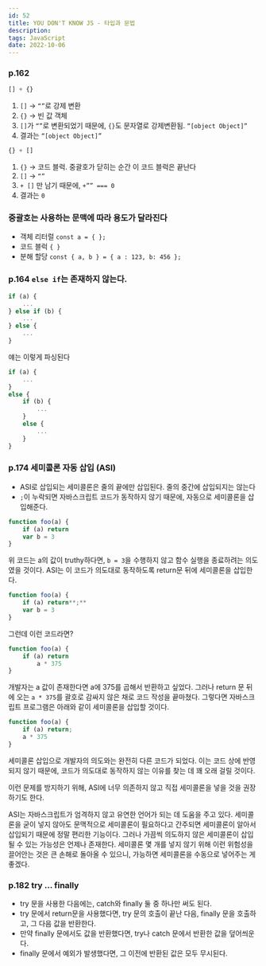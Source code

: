 ```yaml
---
id: 52
title: YOU DON'T KNOW JS - 타입과 문법
description:
tags: JavaScript
date: 2022-10-06
---
```




### p.162

```js
[] + {}
```

1. `[]` → `“”`로 강제 변환
2. `{}` → 빈 값 객체
3. `[]`가 `“”`로 변환되었기 때문에, `{}`도 문자열로 강제변환됨. `“[object Object]”`
4. 결과는 `“[object Object]”`

```js
{} + []
```

1. `{}` → 코드 블럭. 중괄호가 닫히는 순간 이 코드 블럭은 끝난다
2. `[]` → `“”`
3. `+ []` 만 남기 때문에, `+”” === 0`
4. 결과는 `0`

### 중괄호는 사용하는 문맥에 따라 용도가 달라진다

- 객체 리터럴 `const a = { };`
- 코드 블럭 `{ }`
- 분해 할당 `const { a, b } = { a : 123, b: 456 };`

### p.164 `else if`는 존재하지 않는다.

```jsx
if (a) {
	...
} else if (b) {
	...
} else {
	...
}
```

얘는 이렇게 파싱된다

```jsx
if (a) {
	...
}
else {
	if (b) {
		...
	}
	else {
		...
	}
}
```

### p.174 세미콜론 자동 삽입 (ASI)

- ASI로 삽입되는 세미콜론은 줄의 끝에만 삽입된다. 줄의 중간에 삽입되지는 않는다
- `;`이 누락되면 자바스크립트 코드가 동작하지 않기 때문에, 자동으로 세미콜론을 삽입해준다.

```jsx
function foo(a) {
	if (a) return
	var b = 3
}
```

위 코드는 a의 값이 truthy하다면, `b = 3`을 수행하지 않고 함수 실행을 종료하려는 의도였을 것이다. ASI는 이 코드가 의도대로 동작하도록 return문 뒤에 세미콜론을 삽입한다.

```jsx
function foo(a) {
	if (a) return**;**
	var b = 3
}
```

그런데 이런 코드라면?

```jsx
function foo(a) {
	if (a) return
        a * 375
}
```

개발자는 a 값이 존재한다면 a에 375를 곱해서 반환하고 싶었다.
그러나 return 문 뒤에 오는 `a * 375`를 괄호로 감싸지 않은 채로 코드 작성을 끝마쳤다. 그렇다면 자바스크립트 프로그램은 아래와 같이 세미콜론을 삽입할 것이다.

```jsx
function foo(a) {
	if (a) return;
    a * 375
}
```

세미콜론 삽입으로 개발자의 의도와는 완전히 다른 코드가 되었다. 이는 코드 상에 반영되지 않기 때문에, 코드가 의도대로 동작하지 않는 이유를 찾는 데 꽤 오래 걸릴 것이다.

이런 문제를 방지하기 위해, ASI에 너무 의존하지 않고 직접 세미콜론을 넣을 것을 권장하기도 한다.

ASI는 자바스크립트가 엄격하지 않고 유연한 언어가 되는 데 도움을 주고 있다. 세미콜론을 굳이 넣지 않아도 문맥적으로 세미콜론이 필요하다고 간주되면 세미콜론이 알아서 삽입되기 때문에 정말 편리한 기능이다. 그러나 가끔씩 의도하지 않은 세미콜론이 삽입될 수 있는 가능성은 언제나 존재한다. 세미콜론 몇 개를 넣지 않기 위해 이런 위험성을 끌어안는 것은 큰 손해로 돌아올 수 있으니, 가능하면 세미콜론을 수동으로 넣어주는 게 좋겠다.

### p.182 try … finally

- try 문을 사용한 다음에는, catch와 finally 둘 중 하나만 써도 된다.
- try 문에서 return문을 사용했다면, try 문의 호출이 끝난 다음, finally 문을 호출하고, 그 다음 값을 반환한다.
- 만약 finally 문에서도 값을 반환했다면, try나 catch 문에서 반환한 값을 덮어씌운다.
- finally 문에서 예외가 발생했다면, 그 이전에 반환된 값은 모두 무시된다.

